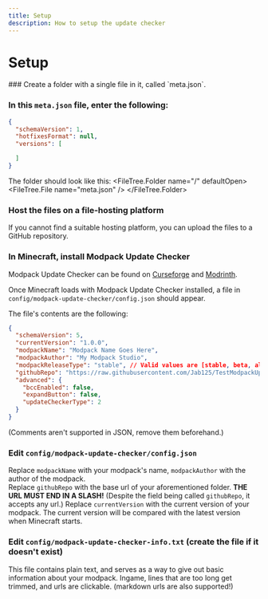 ```yaml
---
title: Setup
description: How to setup the update checker
---
```



# Setup
<Steps>
### Create a folder with a single file in it, called `meta.json`.

### In this `meta.json` file, enter the following:
```json
{
  "schemaVersion": 1,
  "hotfixesFormat": null,
  "versions": [

  ]
}
```
The folder should look like this:
<FileTree>
  <FileTree.Folder name="/" defaultOpen>
    <FileTree.File name="meta.json" />
  </FileTree.Folder>
</FileTree>
### Host the files on a file-hosting platform
If you cannot find a suitable hosting platform, you can upload the files to a GitHub repository.
### In Minecraft, install Modpack Update Checker
Modpack Update Checker can be found on [Curseforge](https://legacy.curseforge.com/minecraft/mc-mods/modpack-update-checker) and [Modrinth](https://modrinth.com/mod/modpack-update-checker).

<FileTree>
  <FileTree.Folder name="config" defaultOpen>
    <FileTree.File name="modpack-update-checker-info.txt" />
    <FileTree.Folder name="modpack-update-checker" defaultOpen>
      <FileTree.File name="config.json" />
    </FileTree.Folder>
  </FileTree.Folder>
</FileTree>

Once Minecraft loads with Modpack Update Checker installed, a file in `config/modpack-update-checker/config.json` should appear.

The file's contents are the following:
```json
{
  "schemaVersion": 5,
  "currentVersion": "1.0.0",
  "modpackName": "Modpack Name Goes Here",
  "modpackAuthor": "My Modpack Studio",
  "modpackReleaseType": "stable", // Valid values are [stable, beta, alpha]
  "githubRepo": "https://raw.githubusercontent.com/Jab125/TestModpackUpdateChecker/simple/",
  "advanced": {
    "bccEnabled": false,
    "expandButton": false,
    "updateCheckerType": 2
  }
}
```
(Comments aren't supported in JSON, remove them beforehand.)
### Edit `config/modpack-update-checker/config.json`
Replace `modpackName` with your modpack's name, `modpackAuthor` with the author of the modpack.  
Replace `githubRepo` with the base url of your aforementioned folder. **THE URL MUST END IN A SLASH!** (Despite the field being called `githubRepo`, it accepts any url.)
Replace `currentVersion` with the current version of your modpack. The current version will be compared with the latest version when Minecraft starts.
### Edit `config/modpack-update-checker-info.txt` (create the file if it doesn't exist)
This file contains plain text, and serves as a way to give out basic information about your modpack. 
Ingame, lines that are too long get trimmed, and urls are clickable. (markdown urls are also supported!)
</Steps>
